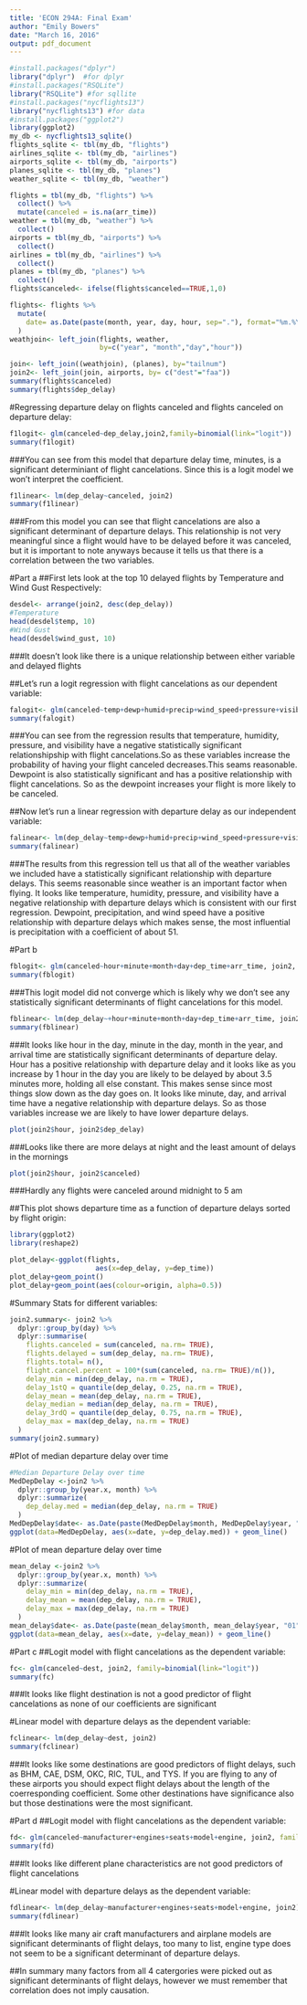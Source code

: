 ```yaml
---
title: 'ECON 294A: Final Exam'
author: "Emily Bowers"
date: "March 16, 2016"
output: pdf_document
---
```


```r
#install.packages("dplyr")
library("dplyr")  #for dplyr
#install.packages("RSQLite")
library("RSQLite") #for sqllite
#install.packages("nycflights13")
library("nycflights13") #for data
#install.packages("ggplot2")
library(ggplot2)
my_db <- nycflights13_sqlite()
flights_sqlite <- tbl(my_db, "flights")
airlines_sqlite <- tbl(my_db, "airlines")
airports_sqlite <- tbl(my_db, "airports")
planes_sqlite <- tbl(my_db, "planes")
weather_sqlite <- tbl(my_db, "weather")

flights = tbl(my_db, "flights") %>% 
  collect() %>%
  mutate(canceled = is.na(arr_time))
weather = tbl(my_db, "weather") %>% 
  collect()
airports = tbl(my_db, "airports") %>% 
  collect()
airlines = tbl(my_db, "airlines") %>% 
  collect()
planes = tbl(my_db, "planes") %>% 
  collect()
flights$canceled<- ifelse(flights$canceled==TRUE,1,0)
```

```r
flights<- flights %>%
  mutate(
    date= as.Date(paste(month, year, day, hour, sep="."), format="%m.%Y.%d.%H")
  )
weathjoin<- left_join(flights, weather,
                      by=c("year", "month","day","hour"))

join<- left_join((weathjoin), (planes), by="tailnum")
join2<- left_join(join, airports, by= c("dest"="faa"))
summary(flights$canceled)
summary(flights$dep_delay)
```


#Regressing departure delay on flights canceled and flights canceled on departure delay:
```r
f1logit<- glm(canceled~dep_delay,join2,family=binomial(link="logit"))
summary(f1logit)
```
###You can see from this model that departure delay time, minutes, is a significant determiniant of flight cancelations. Since this is a logit model we won't interpret the coefficient.
```r
f1linear<- lm(dep_delay~canceled, join2)
summary(f1linear)
```
###From this model you can see that flight cancelations are also a significant determinant of departure delays. This relationship is not very meaningful since a flight would have to be delayed before it was canceled, but it is important to note anyways because it tells us that there is a correlation between the two variables.

#Part a
##First lets look at the top 10 delayed flights by Temperature and Wind Gust Respectively:
```r
desdel<- arrange(join2, desc(dep_delay))
#Temperature
head(desdel$temp, 10)
#Wind Gust
head(desdel$wind_gust, 10)
```
###It doesn't look like there is a unique relationship between either variable and delayed flights

##Let's run a logit regression with flight cancelations as our dependent variable:
```r
falogit<- glm(canceled~temp+dewp+humid+precip+wind_speed+pressure+visib,join2,family=binomial(link="logit"))
summary(falogit)
```
###You can see from the regression results that temperature, humidity, pressure, and visibility have a negative statistically significant relationshipship with flight cancelations.So as these variables increase the probability of having your flight canceled decreases.This seams reasonable. Dewpoint is also statistically significant and has a positive relationship with flight cancelations. So as the dewpoint increases your flight is more likely to be canceled. 


##Now let's run a linear regression with departure delay as our independent variable:
```r
falinear<- lm(dep_delay~temp+dewp+humid+precip+wind_speed+pressure+visib, join2)
summary(falinear)
```
###The results from this regression tell us that all of the weather variables we included have a statistically significant relationship with departure delays. This seems reasonable since weather is an important factor when flying. It looks like temperature, humidity, pressure, and visibility have a negative relationship with departure delays which is consistent with our first regression. Dewpoint, precipitation, and wind speed have a positive relationship with departure delays which makes sense, the most influential is precipitation with a coefficient of about 51.

#Part b
```r
fblogit<- glm(canceled~hour+minute+month+day+dep_time+arr_time, join2, family=binomial(link="probit"))
summary(fblogit)
```
###This logit model did not converge which is likely why we don't see any statistically significant determinants of flight cancelations for this model. 
```r
fblinear<- lm(dep_delay~+hour+minute+month+day+dep_time+arr_time, join2)
summary(fblinear)
```
###It looks like hour in the day, minute in the day, month in the year, and arrival time are statistically significant determinants of departure delay. Hour has a positive relationship with departure delay and it looks like as you increase by 1 hour in the day you are likely to be delayed by about 3.5 minutes more, holding all else constant. This makes sense since most things slow down as the day goes on. It looks like minute, day, and arrival time have a negative relationship with departure delays. So as those variables increase we are likely to have lower departure delays. 
```r
plot(join2$hour, join2$dep_delay)
```

###Looks like there are more delays at night and the least amount of delays in the mornings
```r
plot(join2$hour, join2$canceled)
```

###Hardly any flights were canceled around midnight to 5 am


##This plot shows departure time as a function of departure delays sorted by flight origin:
```r
library(ggplot2)
library(reshape2)

plot_delay<-ggplot(flights, 
                     aes(x=dep_delay, y=dep_time))
plot_delay+geom_point()
plot_delay+geom_point(aes(colour=origin, alpha=0.5))
```


#Summary Stats for different variables:
```r
join2.summary<- join2 %>%
  dplyr::group_by(day) %>%
  dplyr::summarise(
    flights.canceled = sum(canceled, na.rm= TRUE),
    flights.delayed = sum(dep_delay, na.rm= TRUE),
    flights.total= n(),
    flight.cancel.percent = 100*(sum(canceled, na.rm= TRUE)/n()),
    delay_min = min(dep_delay, na.rm = TRUE),
    delay_1stQ = quantile(dep_delay, 0.25, na.rm = TRUE),
    delay_mean = mean(dep_delay, na.rm = TRUE),
    delay_median = median(dep_delay, na.rm = TRUE),
    delay_3rdQ = quantile(dep_delay, 0.75, na.rm = TRUE),
    delay_max = max(dep_delay, na.rm = TRUE)
  )
summary(join2.summary)
```

#Plot of median departure delay over time
```r
#Median Departure Delay over time
MedDepDelay <-join2 %>%
  dplyr::group_by(year.x, month) %>%    
  dplyr::summarize(
    dep_delay.med = median(dep_delay, na.rm = TRUE)
  )
MedDepDelay$date<- as.Date(paste(MedDepDelay$month, MedDepDelay$year, "01", sep="."), format = "%m.%Y.%d")
ggplot(data=MedDepDelay, aes(x=date, y=dep_delay.med)) + geom_line()
```

#Plot of mean departure delay over time
```r
mean_delay <-join2 %>%
  dplyr::group_by(year.x, month) %>%      
  dplyr::summarize(
    delay_min = min(dep_delay, na.rm = TRUE),
    delay_mean = mean(dep_delay, na.rm = TRUE),
    delay_max = max(dep_delay, na.rm = TRUE)
  )
mean_delay$date<- as.Date(paste(mean_delay$month, mean_delay$year, "01", sep="."), format = "%m.%Y.%d")
ggplot(data=mean_delay, aes(x=date, y=delay_mean)) + geom_line()
```


#Part c
##Logit model with flight cancelations as the dependent variable:
```r
fc<- glm(canceled~dest, join2, family=binomial(link="logit"))
summary(fc)
```
###It looks like flight destination is not a good predictor of flight cancelations as none of our coefficients are significant


#Linear model with departure delays as the dependent variable:
```r
fclinear<- lm(dep_delay~dest, join2)
summary(fclinear)
```
###It looks like some destinations are good predictors of flight delays, such as BHM, CAE, DSM, OKC, RIC, TUL, and TYS. If you are flying to any of these airports you should expect flight delays about the length of the coerresponding coefficient. Some other destinations have significance also but those destinations were the most significant. 

#Part d
##Logit model with flight cancelations as the dependent variable:
```r
fd<- glm(canceled~manufacturer+engines+seats+model+engine, join2, family=binomial(link="logit"))
summary(fd)
```
###It looks like different plane characteristics are not good predictors of flight cancelations

#Linear model with departure delays as the dependent variable:
```r
fdlinear<- lm(dep_delay~manufacturer+engines+seats+model+engine, join2)
summary(fdlinear)
```
###It looks like many air craft manufacturers and airplane models are significant determinants of flight delays, too many to list, engine type does not seem to be a significant determinant of departure delays.

##In summary many factors from all 4 catergories were picked out as significant determinants of flight delays, however we must remember that correlation does not imply causation.

